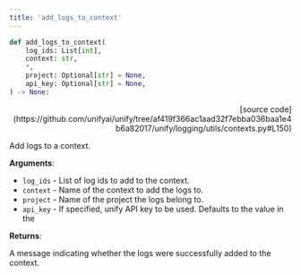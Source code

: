 ```yaml
---
title: 'add_logs_to_context'
---
```


```python
def add_logs_to_context(
    log_ids: List[int],
    context: str,
    *,
    project: Optional[str] = None,
    api_key: Optional[str] = None,
) -> None:
```

<p align="right">[source code](https://github.com/unifyai/unify/tree/af419f366ac1aad32f7ebba036baa1e4b6a82017/unify/logging/utils/contexts.py#L150)</p>

Add logs to a context.

**Arguments**:

- `log_ids` - List of log ids to add to the context.
- `context` - Name of the context to add the logs to.
- `project` - Name of the project the logs belong to.
- `api_key` - If specified, unify API key to be used. Defaults to the value in the



**Returns**:

A message indicating whether the logs were successfully added to the context.